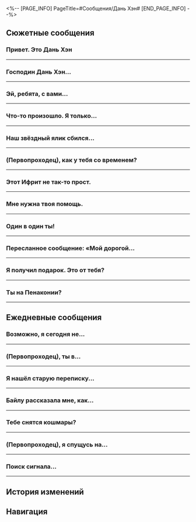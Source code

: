 <%-- [PAGE_INFO]
PageTitle=#Сообщения/Дань Хэн#
[END_PAGE_INFO] --%>
{{Сообщение Инфобокс
|id          = 1002
|Изображение = Персонаж Дань Хэн Иконка.png
|Тип         = Персонаж
|Отправитель = Дань Хэн
|ПодписьСоо  = Насчёт базы данных обращайтесь ко мне.
|Фракция     = Звёздный экспресс
}}

==Сюжетные сообщения==
===Привет. Это Дань Хэн===
{{Сообщения
|условие_получения = 
|текст =
:'''Дань Хэн:''' Привет. Это Дань Хэн
:'''Дань Хэн:''' Не забудь сходить к Химеко
}}
----

===Господин Дань Хэн...===
{{Сообщения
|условие_получения = 
|текст =
:{Выбор} Господин Дань Хэн...
::'''(Первопроходец):''' Господин Дань Хэн...
::'''Дань Хэн:''' ...Веди себя нормально.
:{Выбор} Дракон...
::'''(Первопроходец):''' Дракон...
::'''Дань Хэн:''' ...Веди себя нормально.
:{Выбор} Дань Хэн...
::'''(Первопроходец):''' Дань Хэн...
::'''Дань Хэн:''' Что случилось?
:'''Дань Хэн:''' Хочешь что-то сказать? Не томи.
:{Выбор} Не хочешь подзаработать?..
::'''(Первопроходец):''' Не хочешь подзаработать?..
:{Выбор} У меня просьба...
::'''(Первопроходец):''' У меня просьба...
:'''Дань Хэн:''' Ты обычно не ходишь вокруг да около. На тебя совсем непохоже, (Первопроходец).
:'''Дань Хэн:''' Не волнуйся, я сохраню твой секрет, если попросишь.
:{Выбор} Мне нужна твоя фотография.
:'''(Первопроходец):''' Мне нужна твоя фотография.
:'''Дань Хэн:''' Фотография?
:'''Дань Хэн:''' Обычно я не фотографируюсь, но Март прислала мне несколько фотографий.
:'''Дань Хэн:''' Но... зачем она тебе?
:{Выбор} Доверься мне!
::'''(Первопроходец):''' Доверься мне!
:{Выбор} Для твоих фанатов!
::'''(Первопроходец):''' Для твоих фанатов!
:'''Дань Хэн:''' ...Ладно. Не перегибай палку.
:'''Дань Хэн:''' [[Файл:Сообщение Dan Heng Fight Club.png|256px]]
}}
----

===Эй, ребята, с вами...===
{{Сообщения
|условие_получения = 
|текст =
:'''(Первопроходец):''' Эй, ребята, с вами всё в порядке?
:{{Диалог|Предупреждение}} Ошибка отправки сообщения
:{Выбор} Я с Март 7 на миссии на Сяньчжоу...
::'''(Первопроходец):''' Я с Март 7 на миссии на Сяньчжоу...
:{Выбор} Ты там в порядке?..
::'''(Первопроходец):''' Ты норм?..
:{{Диалог|Предупреждение}} Ошибка отправки сообщения
}}
----

===Что-то произошло. Я только...===
{{Сообщения
|условие_получения = 
|текст =
:'''Дань Хэн:''' Что-то произошло. Я только прибыл на Сяньчжоу. Вы как?
:{Выбор} Что случилось?
::'''(Первопроходец):''' Что случилось? С экспрессом всё в порядке? Что ты делаешь на Сяньчжоу?
:{Выбор} Что ты делаешь на Сяньчжоу?
::'''(Первопроходец):''' Что ты делаешь на Сяньчжоу? С экспрессом всё нормально? Что случилось?
:'''Дань Хэн:''' Притворюсь, что ты {{MC|м=сказал|ж=сказала}} «Всё хорошо».
:'''Дань Хэн:''' Я в Облачной переправе с Облачным Рыцарем. Долго рассказывать. Нагоню вас, когда выйду.
:'''Дань Хэн:''' С экспрессом, кстати говоря, всё хорошо. Потом расскажу.
:{Выбор} Очень интересно.
:'''(Первопроходец):''' Мне очень интересно. Расскажи подробней.
:'''Дань Хэн:''' {Испытание: Облачная переправа}
}}
----

===Наш звёздный ялик сбился...===
{{Сообщения
|условие_получения = 
|текст =
:'''Дань Хэн:''' Наш звёздный ялик сбился с курса. Как обстоят дела у вас?
:{Выбор} Ты жив?
::'''(Первопроходец):''' Ты жив?
:{Выбор} Сигнал появился?
::'''(Первопроходец):''' У твоего смартфона появился сигнал?
:'''Дань Хэн:''' Да. Как у вас дела?
:{Выбор} Мы поймали Кафку.
::'''(Первопроходец):''' Мы поймали Кафку, но это было слишком просто. Странно.
:{Выбор} Мы отправились в Комиссию по предсказаниям.
::'''(Первопроходец):''' Мы поймали Кафку и отправились в Комиссию по предсказаниям.
:'''Дань Хэн:''' А что насчёт напарника Кафки? Вы видели Блэйда?
:{Выбор} Кафка была одна.
::'''(Первопроходец):''' Кафка была одна, когда мы её поймали. В чём дело?
:{Выбор} Он куда-то сбежал.
::'''(Первопроходец):''' Он сбежал. Мы не знаем, где он.
:'''Дань Хэн:''' Будьте осторожнее, он очень опасен.
:'''Дань Хэн:''' Мы разберёмся с Облачными Рыцарями и догоним вас.
:{Выбор} Что у вас происходит?
:'''(Первопроходец):''' Постой. Что там у вас происходит?
:'''Дань Хэн:''' {Испытание: Комиссия по ремёслам}
}}
----

===(Первопроходец), как у тебя со временем?===
{{Сообщения
|условие_получения = 
|текст =
:'''Дань Хэн:''' (Первопроходец), как у тебя со временем?
:'''Дань Хэн:''' Хочу тебя кое-куда пригласить...
:{Выбор} То есть?
::'''(Первопроходец):''' Пригласить? Меня? Так официально...
::'''Дань Хэн:''' Хочу наведаться к Верховному старейшине видьядхара.
:{Выбор} Тебе нужен телохранитель?
::'''(Первопроходец):''' Переживаешь, что у тебя могут быть проблемы на Лофу, и тебе нужна охрана в моём лице?
::'''Дань Хэн:''' Не смеши. Хочу наведаться к Верховному старейшине видьядхара.
:'''Дань Хэн:''' Мне нужно прояснить кое-что из прошлого, чтобы понять, что делать дальше и как искупить грехи прошлого воплощения.
:{Выбор} В таком случае я с тобой.
::'''(Первопроходец):''' Понятно. Я рядом, если понадоблюсь.
::'''Дань Хэн:''' Большое спасибо. Давай встретимся в Павильоне Жому в Возвышающем святилище.
:{Выбор} Мне точно нужно присутствовать?
::'''(Первопроходец):''' Похоже на серьёзные дипломатические переговоры. Мне точно нужно присутствовать?
::'''Дань Хэн:''' Если я пойду один, боюсь, возникнут сложности.
::'''Дань Хэн:''' Я слышал, что ты однажды {{MC|ж=спасла|м=спас}} Девушку-дракона. Если ты будешь рядом, мне будет проще.
::'''Дань Хэн:''' Буду ждать в Павильоне Жому в Возвышающем святилище. До встречи.
;{Принятая миссия: Возвращение дракона}
}}
----

===Этот Ифрит не так-то прост.===
{{Сообщения
|условие_получения = 
|текст =
:'''Дань Хэн:''' Этот Ифрит не так-то прост.
:{Выбор} В смысле?
:'''(Первопроходец):''' В смысле?
:'''Дань Хэн:''' Огненные демоны Феторы свирепы и жестоки по своей природе, но Ифрит легко стал лидером.
:'''Дань Хэн:''' И его пламя отличается от пламени других демонов.
:{Выбор} О чём ты?
:'''(Первопроходец):''' О чём ты?
:'''Дань Хэн:''' Во время прошлых беспорядков, которые начал Вечногорящий Особняк, были рассказы о «злодеях, возникающих в пламени».
:'''Дань Хэн:''' Я предполагаю, что у пламени Ифрита есть какое-то иное свойство, не только горение, и это связано с его происхождением.
:'''Дань Хэн:''' Я слышал о пламени с подобным свойством, которое было трудно поймать, потому что оно постоянно переходило между измерениями.
:'''Дань Хэн:''' Информации о нём не так много, но одно предложение привлекло моё внимание: «Прожигает миры, оставляя за собой языки пламени».
:'''Дань Хэн:''' Ифрит... наверное, один из его потомков.
:{Выбор} Переход между измерениями...
:'''(Первопроходец):''' Переход между измерениями...
:'''Дань Хэн:''' Это всё, что я выяснил.
:'''Дань Хэн:''' Записей не очень много, не знаю, будет ли эта информация полезной.
:{Выбор} Её вполне достаточно.
:'''(Первопроходец):''' Её вполне достаточно, спасибо.
:'''Дань Хэн:''' Ну и славно.
}}
----

===Мне нужна твоя помощь.===
{{Сообщения
|условие_получения = 
|текст =
:{Выбор} Мне нужна твоя помощь.
:'''(Первопроходец):''' Мне нужна твоя помощь.
:'''Дань Хэн:''' Что случилось?
:{Выбор} Насчёт Герцога инфернального огня...
:'''(Первопроходец):''' Знаешь о Герцоге инфернального огня, Ифрите?
:'''Дань Хэн:''' Из Банды уничтожения?
:'''Дань Хэн:''' Лучше с ним не связываться.
:{Выбор} Проблемы на космической станции.
:'''(Первопроходец):''' На космической станции возникли проблемы, связанные с ним.
:'''(Первопроходец):''' Арлан расскажет всё в подробностях.
:'''(Первопроходец):''' Мне нужно больше информации о нём.
:'''Дань Хэн:''' Понял. Напишу, когда что-нибудь узнаю.
:'''Дань Хэн:''' Будь осторожнее. Если что-то изменится, сообщи как можно скорее.
}}
----

===Один в один ты!===
{{Сообщения
|условие_получения = 
|текст =
:{Выбор} (Отправить фото Дань Хэну)
:'''(Первопроходец):''' Один в один ты!
:'''(Первопроходец):''' [[Файл:Сообщение Дань Хэн 30.png|256px]]
:'''Дань Хэн:''' ...
:'''Дань Хэн:''' Не похож.
:{Выбор} У него твои глаза!
::'''(Первопроходец):''' У него твои глаза!
::'''Дань Хэн:''' Нет.
:{Выбор} У него твой характер!
::'''(Первопроходец):''' У него твой характер!
::'''Дань Хэн:''' По фото не скажешь.
:'''Дань Хэн:''' Я никогда не встречал таких существ. Если у тебя есть информация о них, то внеси её в базу данных, когда вернёшься на экспресс.
}}
----

===Пересланное сообщение: «Мой дорогой...===
{{Сообщения
|условие_получения = 
|текст =
:'''(Первопроходец):''' Пересланное сообщение: «Мой дорогой иноземный друг, я Верховный старейшина видьядхара. Из-за ранения Мерзостью меня сморило вечным сном на тысячу лет. Теперь я пробуждаюсь и готовлюсь приступить к возрождению моего народа. К несчастью, все мои богатства утрачены, и у меня нет никаких средств. Мне бы хотелось занять у тебя 50 000 кредитов. По возвращении на Сяньчжоу я всё верну и одарю любым из наших бесценных сокровищ на твой выбор».
:{Выбор} Дань Хэн, да ты...
::'''(Первопроходец):''' Прислали тут кое-что.
::'''(Первопроходец):''' Ты почему мне ничего об этом не сказал? Ещё и с фейка пишешь. Ох, разве друзья так поступают? Фу таким быть.
:{Выбор} Кто-то тобой прикидывается.
::'''(Первопроходец):''' Прислали тут кое-что.
::'''(Первопроходец):''' Дань Хэн, кто-то прикинулся тобой и пытался меня одурачить. Ухохотаться просто.
:'''Дань Хэн:''' ...
:'''Дань Хэн:''' Я не отправлял такого.
:'''Дань Хэн:''' Не ведись на это, (Первопроходец), и не отправляй кредиты.
:'''Дань Хэн:''' Будь осторожнее с подобными сообщениями в будущем. И за пределами экспресса будь внимательнее.
:'''Дань Хэн:''' Ты же не {{MC|ж=поверила|м=поверил}} и не {{MC|ж=перевела|м=перевёл}} кредиты?
:{Выбор} Не переживай, меня так просто не обмануть.
::'''(Первопроходец):''' Да разве меня проведёшь? С таким-то интеллектом. Не переживай.
::'''(Первопроходец):''' Я сразу {{MC|ж=переслала|м=переслал}} это сообщение тебе.
::'''Дань Хэн:''' Ну и славно.
:{Выбор} А если меня обманут, поможешь?
::'''(Первопроходец):''' Нет, но я почти {{MC|ж=поверила|м=поверил}}.
::'''(Первопроходец):''' Если бы меня обманули, и я {{MC|ж=перевела|м=перевёл}} кредиты, ты бы ведь мне помог?
::'''Дань Хэн:''' ...
::'''Дань Хэн:''' Не переживай, я бы тебе помог.
::'''Дань Хэн:''' Отвёл бы в Комиссию по балансу, чтобы заявить о преступлении.
}}
----

===Я получил подарок. Это от тебя?===
{{Сообщения
|условие_получения = 
|текст =
:'''Дань Хэн:''' Я получил подарок. Это от тебя?
:{Выбор} Подарок за охрану экспресса.
:'''(Первопроходец):''' Небольшой подарок за охрану экспресса. Это тяжёлая работа!
:'''Дань Хэн:''' Вовсе нет.
:'''Дань Хэн:''' Я снова кое-что нашёл в базе данных, возможно, тебе будет интересно. Посмотри, когда вернёшься.
:{Выбор} Открой и попробуй!
:'''(Первопроходец):''' Это я из Мира грёз {{MC|ж=добыла|м=добыл}}. Местная вкусняшка Пенаконии. Открой и попробуй!
:'''Дань Хэн:''' ? Ладно.
:'''Дань Хэн:''' ...
:{Выбор} И как тебе?
:'''(Первопроходец):''' И как тебе?
:'''Дань Хэн:''' Слишком сложный вкус для меня. Такое скорее понравилось бы Март.
}}
----

===Ты на Пенаконии?===
{{Сообщения
|условие_получения = 
|текст =
:'''Дань Хэн:''' Ты на Пенаконии?
:'''(Первопроходец):''' Увидели моё сообщение на стойке регистрации?
:{{Диалог|Предупреждение}} Ошибка отправки сообщения.
:'''(Первопроходец):''' ?
:{{Диалог|Предупреждение}} ...Ошибка отправки сообщения.
:{{Диалог|Предупреждение}} - История сообщений -
:'''Дань Хэн:''' Мы встретили кое-кого, кто называет себя Галактическим рейнджером. Нужно твоё подтверждение.
:'''(Первопроходец):''' Омилеть!
:'''(Первопроходец):''' Сигнал восстановился. Не место, а помойка.
:'''(Первопроходец):''' Вы Раппу встретили?
:{{Диалог|Предупреждение}} Ошибка отправки сообщения.
}}
----

==Ежедневные сообщения==
===Возможно, я сегодня не...===
{{Сообщения|текст =
:'''Дань Хэн:''' Возможно, я сегодня не вернусь на экспресс.
:{Выбор} Что случилось?!
::'''(Первопроходец):''' Что случилось?!
:{Выбор} Где переночуешь?
::'''(Первопроходец):''' Где переночуешь?
:'''Дань Хэн:''' Я наблюдаю за невиданным ранее существом.
:'''Дань Хэн:''' Я соберу всё, что мне нужно для базы данных, только к завтрашнему утру.
:'''Дань Хэн:''' А что, тебе интересно?
:{Выбор} Если честно, нет.
::'''(Первопроходец):''' Если честно, нет.
::'''Дань Хэн:''' Я так и думал.
:{Выбор} Немного.
::'''(Первопроходец):''' Немного.
::'''Дань Хэн:''' Не волнуйся, отдохни лучше.
:'''Дань Хэн:''' Они всё равно очень осторожные, их сложно увидеть. Всего одно движение - и они уже пускаются в бега.
:'''Дань Хэн:''' Надо бы найти более подходящее место для наблюдений...
:{Выбор} На дереве.
::'''(Первопроходец):''' На дереве.
::'''Дань Хэн:''' Спрятаться в листве? Хорошая идея.
::{Выбор} Не слишком ли поздно прийти сейчас?
::'''(Первопроходец):''' А я смогу их найти, если пойду сейчас?
::'''(Первопроходец):''' [[Файл:Стикер ГПП 07 Пом-Пом 01.png|80px|&lbrack;Приветствие&rbrack;]]
::'''Дань Хэн:''' А что? Интересно?
::{Выбор} Я просто хочу посмотреть.
::'''(Первопроходец):''' Интересно наблюдать только за Дань Хэном на дереве.
::'''(Первопроходец):''' [[Файл:Стикер ГПП 07 Пом-Пом 06.png|80px|&lbrack;Одобрение&rbrack;]]
::'''Дань Хэн:''' ...
:{Выбор} В воде.
::'''(Первопроходец):''' В воде.
::'''Дань Хэн:''' Спрятаться в потоке воды? Хорошая идея.
::{Выбор} Не слишком ли поздно прийти сейчас?
::'''(Первопроходец):''' А я смогу их найти, если пойду сейчас?
::'''(Первопроходец):''' [[Файл:Стикер ГПП 07 Пом-Пом 01.png|80px|&lbrack;Приветствие&rbrack;]]
::'''Дань Хэн:''' А что? Интересно?
::{Выбор} Я просто хочу посмотреть.
::'''(Первопроходец):''' Интересно наблюдать только за Дань Хэном в воде.
::'''(Первопроходец):''' [[Файл:Стикер ГПП 07 Пом-Пом 06.png|80px|&lbrack;Одобрение&rbrack;]]
::'''Дань Хэн:''' ...
:'''Дань Хэн:''' Хорошо.
}}
----

===(Первопроходец), ты {{MC|ж=стучала|м=стучал}} в...===
{{Сообщения|текст =
:'''Дань Хэн:''' (Первопроходец), ты {{MC|ж=стучала|м=стучал}} в дверь архива посреди ночи?
:{Выбор} Прости!
::'''(Первопроходец):''' Прости!
::'''(Первопроходец):''' Ты уже спал?
:{Выбор} Я тебя {{MC|ж=разбудила|м=разбудил}}?
::'''(Первопроходец):''' Я тебя {{MC|ж=разбудила|м=разбудил}}?
::'''(Первопроходец):''' Прости!
:'''(Первопроходец):''' В архиве раздавался какой-то шум...
:'''Дань Хэн:''' Я делал пометки в базе данных, как вдруг отключился свет, и я уронил книжную полку.
:'''Дань Хэн:''' Когда я выбрался, ты уже {{MC|ж=вернулась|м=вернулся}} к себе.
:{Выбор} Не ложись так поздно.
::'''(Первопроходец):''' Ясно, больше не ложись так поздно.
::'''Дань Хэн:''' Ты тоже.
:{Выбор} Будь осторожнее.
::'''(Первопроходец):''' Ладно, будь осторожнее.
::'''Дань Хэн:''' Я в порядке.
:'''Дань Хэн:''' Если будет свободная минутка, загляни в базу данных. Ты {{MC|ж=говорила|м=говорил}}, что хочешь лучше понимать Стелларон и Эонов, так что я отметил материалы про них.
}}
----

===Я нашёл старую переписку...===
{{Сообщения|текст =
:'''Дань Хэн:''' Я нашёл старую переписку в базе данных экспресса, и одна из категорий - шутки за триста.
:'''Дань Хэн:''' Я их не совсем понимаю, но что-то мне подсказывает, что ты, (Первопроходец), разберёшься.
:{Выбор} Ты правда так думаешь?
::'''(Первопроходец):''' И вот такого ты мнения о моём чувстве юмора, да?
::'''Дань Хэн:''' Да.
:{Выбор} Я не понимаю.
::'''(Первопроходец):''' Я не понимаю.
::'''Дань Хэн:''' Но ты же их ещё даже не {{MC|ж=посмотрела|м=посмотрел}}...
:'''Дань Хэн:''' Вот, например.
:'''Дань Хэн:''' «Дежурим с Химеко, она разговаривает во сне», - Пом-Пом.
:'''Дань Хэн:''' Ещё одна запись часом позже.
:'''Дань Хэн:''' «Дежурим с Пом-Пом, она разговаривает во сне уже почти целый час», - Химеко.
:'''Дань Хэн:''' (Первопроходец), что скажешь?
:{Выбор} ...
::'''(Первопроходец):''' ...
::'''Дань Хэн:''' Хорошо, кажется, лучше вернуться к этому позже.
:{Выбор} Это какой-то ужас.
::'''(Первопроходец):''' Это какой-то ужас.
::'''Дань Хэн:''' Да? Я не понимаю, но, кажется, придётся ввести новую категорию.
:'''Дань Хэн:''' Здесь записи заканчиваются. Я спросил Химеко и Пом-Пом, они обе заявили, что не помнят ничего такого.
:'''Дань Хэн:''' «Кто говорит во сне?» Кажется, чтобы подтвердить эту информацию, придётся обратиться к другим материалам в базе данных.
:{Выбор} База данных - настоящая находка!
:'''(Первопроходец):''' База данных - настоящая находка!
:'''(Первопроходец):''' [[Файл:Стикер ГПП 07 Пом-Пом 06.png|80px|&lbrack;Одобрение&rbrack;]]
}}
----

===Байлу рассказала мне, как...===
{{Сообщения|текст =
:'''Дань Хэн:''' Байлу рассказала мне, как принимать некоторые снадобья, и открыла пару секретов фармакологии.
:{Выбор} Есть снадобья на экстренные случаи?
::'''(Первопроходец):''' Есть среди них снадобья на экстренные случаи?
::'''(Первопроходец):''' Похоже, парочку снадобий она и Пом-Пом отсыпала.
::'''Дань Хэн:''' Вот как?
::'''Дань Хэн:''' Такие снадобья нужно просто выпить, очень удобно.
:{Выбор} Они хоть вкусные?
::'''(Первопроходец):''' Они хоть вкусные?
::'''Дань Хэн:''' Наверное. Это мне ещё предстоит изучить.
:'''Дань Хэн:''' Она упомянула принцип «один пациент - одно лекарство». Если я его освою, то смогу подобрать снадобье для каждого пассажира экспресса.
:'''Дань Хэн:''' Как жаль, что я не владею облачными гимнами, исцеляющими других.
:{Выбор} Используй машину для синтеза.
::'''(Первопроходец):''' А почему бы не обратиться к универсальной машине для синтеза?
::'''Дань Хэн:''' Проще спросить Байлу.
:{Выбор} Неужели Дань Хэн не всемогущ.
::'''(Первопроходец):''' О мой Эон, неужели Дань Хэн не всемогущ...
::'''Дань Хэн:''' Мне ещё так много нужно узнать.
:{Выбор} Уже всё забыл?
::'''(Первопроходец):''' Уже всё забыл?
::'''Дань Хэн:''' Да, и моих сил уже недостаточно.
:'''Дань Хэн:''' Хоть могущество Верховного старейшины передаётся по наследству, в моём случае речь, скорее, о знании, а не о памяти.
:'''Дань Хэн:''' Истории, которые мне являлись... они были со мной с рождения.
:{Выбор} Всё зависит от тебя.
::'''(Первопроходец):''' Если это твоё знание, то как им воспользоваться - твой личный выбор.
::'''Дань Хэн:''' Вот как?
::'''Дань Хэн:''' Тогда надеюсь, я делаю правильный выбор.
::{Выбор} Ты многим помог.
::'''(Первопроходец):''' Ты многим помог...
::'''(Первопроходец):''' И мне в том числе.
::'''Дань Хэн:''' Это хорошо.
:{Выбор} Я тоже хочу всё знать.
::'''(Первопроходец):''' Я тоже хочу всё знать.
::'''Дань Хэн:''' На самом деле это неприятно. В голове рой из картинок и звуков, которые на самом деле не обо мне.
::{Выбор} Это похоже на шум от Стелларона?
::'''(Первопроходец):''' Пусть я не могу это себе представить... разве это не похоже на шум от Стелларона?
::'''(Первопроходец):''' Потребовалось время, чтобы к нему привыкнуть.
::'''Дань Хэн:''' Возможно.
::'''Дань Хэн:''' Может, и я однажды к этому привыкну.
}}
----

===Тебе снятся кошмары?===
{{Сообщения|текст =
:'''Дань Хэн:''' Тебе снятся кошмары?
:{Выбор} Да.
::'''(Первопроходец):''' Да, постоянно.
::'''Дань Хэн:''' Что именно?
::{Выбор} Что я разрушаю мир.
:::'''(Первопроходец):''' Что я разрушаю весь мир.
::{Выбор} Что я теряю друзей.
:::'''(Первопроходец):''' Что я теряю друзей.
::{Выбор} Что я - это не я.
:::'''(Первопроходец):''' Что я - это не я.
::'''Дань Хэн:''' Мне тоже такое снится.
::'''Дань Хэн:''' Надеюсь, что все эти образы - лишь плод моего воображения, хотя некоторые... я не уверен, что это не происходило на самом деле.
::'''Дань Хэн:''' Когда ты видишь кошмары, тебя беспокоит подобное?
::{Выбор} Не {{MC|ж=думала|м=думал}} об этом.
:::'''(Первопроходец):''' Пока ты не спросил, я об этом не {{MC|ж=задумывалась|м=задумывался}}...
::{Выбор} Бывало, но это не проверить.
:::'''(Первопроходец):''' Иногда, но нет никаких подтверждений, что это правда...
::{Выбор} Не помню, значит, не было.
:::'''(Первопроходец):''' Не знаю... Не могу ничего такого вспомнить, поэтому сделаю вид, что ничего не было...
::'''Дань Хэн:''' Это в твоём стиле.
::{Выбор} Меня научило Освоение.
:::'''(Первопроходец):''' Освоение меня этому научило, неожиданно, правда?
:::'''Дань Хэн:''' Хорошо, что научило.
::{Выбор} Ты меня научил.
:::'''(Первопроходец):''' Дань Хэн меня этому научил, неожиданно, правда?
:::'''Дань Хэн:''' Да... Не помню, чтобы учил тебя этому.
::{Выбор} Такой я человек.
:::'''(Первопроходец):''' Такой уж я человек, не первый день знакомы.
:::'''Дань Хэн:''' Ага.
:{Выбор} Нет.
::'''(Первопроходец):''' Не-а, сплю как младенец.
::{Выбор} Тебе снятся кошмары?
::'''(Первопроходец):''' А тебе что, снятся кошмары?
::'''Дань Хэн:''' Да.
::'''Дань Хэн:''' Порой снится, что я разрушаю мир, порой - что теряю друзей, иногда снится, будто я - это не я.
::'''Дань Хэн:''' Надеюсь, что все эти образы - лишь плод моего воображения, хотя некоторые... я не уверен, что это не происходило на самом деле.
::'''Дань Хэн:''' А тебя беспокоит подобное?
::{Выбор} Меня не волнуют такие вещи.
:::'''(Первопроходец):''' Такие вещи меня не волнуют, ведь прошлое не имеет ко мне {{MC|ж=настоящей|м=настоящему}} никакого отношения...
::{Выбор} Беспокойство ничего не изменит.
:::'''(Первопроходец):''' Это неважно, даже если всё это произошло когда-то, на меня это не влияет...
::{Выбор} Не помню, значит, не было.
:::'''(Первопроходец):''' Я плохо запоминаю сны, поэтому представим, что нет...
::'''Дань Хэн:''' Это в твоём стиле.
::{Выбор} Меня научило Освоение.
:::'''(Первопроходец):''' Освоение меня этому научило, неожиданно, правда?
:::'''Дань Хэн:''' Хорошо, что научило.
::{Выбор} Ты меня научил.
:::'''(Первопроходец):''' Дань Хэн меня этому научил, неожиданно, правда?
:::'''Дань Хэн:''' Да... Не помню, чтобы учил тебя этому.
::{Выбор} Такой я человек.
:::'''(Первопроходец):''' Такой уж я человек, не первый день знакомы.
:::'''Дань Хэн:''' Ага.
:{Выбор} Уже неважно, что произошло
:'''(Первопроходец):''' Что бы ни происходило, это уже не важно. Теперь мы на экспрессе, так что расслабься!
:'''Дань Хэн:''' И то правда.
}}
----

===(Первопроходец), я спущусь на...===
{{Сообщения|текст =
:'''Дань Хэн:''' (Первопроходец), я спущусь на Лофу - нужно поговорить.
:{Выбор} Что-то случилось?
::'''(Первопроходец):''' Что-то случилось?
::'''Дань Хэн:''' Нет-нет.
:{Выбор} Будь осторожнее.
::'''(Первопроходец):''' Будь осторожнее.
::'''(Первопроходец):''' Просто будь осторожнее.
::'''(Первопроходец):''' Всё важное нужно повторить дважды.
::'''Дань Хэн:''' Хорошо, беспокоиться не о чем.
:{Выбор} Какова причина визита?
:'''(Первопроходец):''' Так зачем ты хочешь прийти?
:'''Дань Хэн:''' В базе данных есть разделы о Лофу, но я всё равно недостаточно о нём знаю.
:'''Дань Хэн:''' Я даже не могу ответить Пом-Пом на её вопросы о сяньчжоуской кухне.
:'''Дань Хэн:''' Теперь у меня появилось время, пора лично всё посмотреть.
:'''Дань Хэн:''' (Первопроходец), как тебе местная кухня?
:{Выбор} Интересная.
::'''(Первопроходец):''' Довольно интересная.
::'''Дань Хэн:''' Что порекомендуешь?
::{Выбор} Содовая соя.
:::'''(Первопроходец):''' Содовую сою!
:::'''Дань Хэн:''' Я сразу догадался, что это содовая соя.
::{Выбор} Горячее молоко дутой козы
:::'''(Первопроходец):''' Горячее молоко дутой козы!
:::'''Дань Хэн:''' Я сразу догадался, что это горячее молоко дутой козы.
::{Выбор} «Радость небожителя».
:::'''(Первопроходец):''' «Радость небожителя»!
:::'''Дань Хэн:''' Я сразу догадался, что это «Радость небожителя».
::'''Дань Хэн:''' Ну конечно...
::{Выбор} Неужели я {{MC|ж=такая предсказуемая|м=такой предсказуемый}}?
::'''(Первопроходец):''' ...
::'''(Первопроходец):''' Неужели я {{MC|ж=такая предсказуемая|м=такой предсказуемый}}?
::'''Дань Хэн:''' Делай выводы.
::'''Дань Хэн:''' Я принесу тебе бутылочку.
::{Выбор} Спасибо!
::'''(Первопроходец):''' Спасибо!
:{Выбор} Ничего особенного.
::'''(Первопроходец):''' Честно? Не {{MC|ж=оценила|м=оценил}}.
::'''(Первопроходец):''' А ты бы что порекомендовал?
::'''Дань Хэн:''' Ключевую воду из Чешуйчатого ущелья.
::'''Дань Хэн:''' Но думаю, тебе не понравится.
::{Выбор} Надо советовать то, что понравится.
::'''(Первопроходец):''' Надо советовать то, что понравится...
::{Выбор} Содовая соя.
:::'''(Первопроходец):''' Я за содовую сою!
:::'''Дань Хэн:''' Я знал, что ты её выберешь...
::{Выбор} Горячее молоко дутой козы
:::'''(Первопроходец):''' Горячее молоко дутой козы!
:::'''Дань Хэн:''' Я знал, что ты его выберешь...
::{Выбор} «Радость небожителя».
:::'''(Первопроходец):''' Я за «Радость небожителя»!
:::'''Дань Хэн:''' Я знал, что ты его выберешь...
::'''Дань Хэн:''' Ну конечно...
::{Выбор} Неужели я {{MC|ж=такая предсказуемая|м=такой предсказуемый}}?
::'''(Первопроходец):''' ...
::'''(Первопроходец):''' Неужели я {{MC|ж=такая предсказуемая|м=такой предсказуемый}}?
::'''Дань Хэн:''' Делай выводы.
::'''Дань Хэн:''' Я принесу тебе бутылочку.
::{Выбор} Спасибо!
::'''(Первопроходец):''' Спасибо!
:'''Дань Хэн:''' Не за что.
:'''Дань Хэн:''' Ещё есть йогурт, который выглядит весьма аппетитно, но его распродали, к сожалению.
:'''Дань Хэн:''' Называется «молочное утешение для живота».
:'''Дань Хэн:''' Нужно будет потом ещё раз зайти.
}}
----

===Поиск сигнала...===
{{Сообщения|текст =
:{{Диалог|Предупреждение}} Поиск сигнала...
:{{Диалог|Предупреждение}} Нестабильное соединение
:'''Дань Хэн:''' {{tx|Missing sticker}}{{subst:void|<!--SpriteOutput/Emoji/124007.png-->}}
:'''Дань Хэн:''' (Первопроходец), тут произошло кое-что странное.
:'''Дань Хэн:''' Меня окружили химеры. Некоторые из них меня толкают, но, кажется, они не настроены враждебно.
:'''Дань Хэн:''' Они хотят есть? Или заболели?
:'''Дань Хэн:''' Они всё время шумят...
:{{Диалог|Предупреждение}} Ваш друг Дань Хэн не в сети
:{{Диалог|Предупреждение}} Ваш друг Дань Хэн в сети
:'''Дань Хэн:''' Зверят становится всё больше и больше.
:'''Дань Хэн:''' На мой рог села птичка, на моём плече уснула белка, химера играет со своим хвостом, а издалека ещё и геозавр идёт.
:'''Дань Хэн:''' Повадки живых существ такие удивительные.
:'''Дань Хэн:''' Возможно, они собрались вокруг меня в поисках умиротворения.
:'''Дань Хэн:''' (Первопроходец), пусть моё послание станет клятвой о том, что в новом мире вся жизнь на Амфореусе будет в безопасности.
:'''Дань Хэн:''' До встречи в новом мире.
:{Выбор} Пусть все берегут себя!
::'''(Первопроходец):''' Пусть все берегут себя!
:{Выбор} До встречи в новом мире!
::'''(Первопроходец):''' До встречи в новом мире, жду с нетерпением!
:{{Диалог|Предупреждение}} Нестабильное соединение
:{{Диалог|Предупреждение}} Попробуйте позже
}}
----

==История изменений==
{{История изменений|3.5}}

==Навигация==
{{Сообщения Навбокс}}